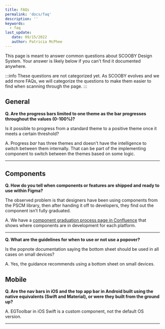 ```yaml
---
title: FAQs
permalink: 'docs/faq'
description: ''
keywords:
  - faq
last_update: 
   date: 09/15/2022
   author: Patricia McPhee
---
```




This page is meant to answer common questions about SCOOBY Design System.  Your answer is likely below if you can't find it documented anywhere.

:::info
These questions are not categorized yet. As SCOOBY evolves and we add more FAQs, we will categorize the questions to make them easier to find when scanning through the page. 
:::

## General



**Q. Are the progress bars limited to one theme as the bar progresses throughout the values (0-100%)?**

Is it possible to progress from a standard theme to a positive theme once it meets a certain threshold? 

A. Progress _bar_ has three themes and doesn't have the intelligence to switch between them internally. That can be part of the implementing component to switch between the themes based on some logic.

<hr />





## Components

**Q. How do you tell when components or features are shipped and ready to use within Figma?**

The observed problem is that designers have been using components from the PSCM library, then after handing it off to developers, they find out the component isn’t fully graduated. 

A. We have a [component graduation process page in Confluence](https://jira.expedia.biz/secure/StructureBoard.jspa?s=2472) that shows where components are in development for each platform.

<hr />




**Q. What are the guidelines for when to use or not use a popover?**  

Is the popnote documentation saying the bottom sheet should be used in all cases on small devices?


A. Yes, the guidance recommends using a bottom sheet on small devices. 

## Mobile 

**Q. Are the nav bars in iOS and the top app bar in Android built using the native equivalents (Swift and Material), or were they built from the ground up?**

A. EGToolbar in iOS Swift is a custom component, not the default OS version. 

<hr />



